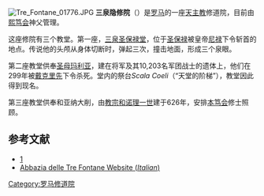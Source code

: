 [[Image:Tre_Fontane_01776.JPG|thumb]]
'''三泉隐修院'''（{{lang-la|Abbatia trium fontium ad Aquas Salvias}}）是[[罗马|罗马]]的一座[[天主教|天主教]]修道院，目前由[[熙笃会|熙笃会]]神父管理。 

这座修院有三个教堂。第一座，[[三泉圣保禄堂|三泉圣保禄堂]]，位于[[圣保禄|圣保禄]]被皇帝[[尼禄|尼禄]]下令斩首的地点。传说他的头颅从身体切断时，弹起三次，撞击地面，形成三个泉眼。

第二座教堂供奉[[圣母玛利亚|圣母玛利亚]]，建在{{link-fr|圣芝诺|Zénon (tribun)}}将军及其10,203名军团战士的遗体上，他们在299年被[[戴克里先|戴克里先]]下令杀死。堂内的祭台''Scala Coeli''（“天堂的阶梯”），教堂因此得到现名。

第三座教堂供奉{{link-en|萨拉戈萨的味增爵|Vincent of Saragossa}}和亚纳大削，由[[教宗和诺理一世|教宗和诺理一世]]建于626年，安排[[本笃会|本笃会]]修士照顾。

==参考文献==
*[http://www.newadvent.org/cathen/13380a.htm]{{Wayback|url=http://www.newadvent.org/cathen/13380a.htm |date=20121012150433 }}
*[http://www.abbaziatrefontane.com/main.html Abbazia delle Tre Fontane Website (''Italian'')]{{Wayback|url=http://www.abbaziatrefontane.com/main.html |date=20100602123040 }}

{{coord|41|50|04|N|12|29|00|E|display=title|region:IT_type:landmark_source:dewiki}}

{{羅馬地標}}
[[Category:罗马修道院|Category:罗马修道院]]